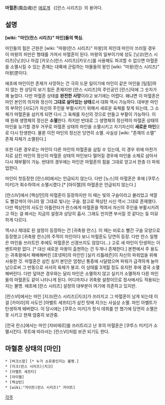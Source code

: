 '''마혈혼'''(魔血魂)은 [[에로게]] 《[란스 시리즈]》의 용어다.

== 설명 ==
'''[wiki: "마인(란스 시리즈)" 마인]들의 핵심.''' 

마인들의 힘은 근원은 [wiki: "마왕(란스 시리즈)" 마왕]의 피인데 마인이 쓰러질 경우 이 마왕의 피만은 형태를 가져서 마혈혼이 된다. 마왕의 일부이기에 성도 [닛코(란스 시리즈)|닛코]나 마검 [카오스(란스 시리즈)|카오스]를 사용해도 파괴할 수 없으면 마혈혼을 소멸시킬 수 있는 존재는 대륙에 군림하는 마물들의 왕인 [wiki: "마왕(란스 시리즈)" 마왕]뿐이다.

애초에 마인이란 존재가 사망하는 건 극히 드문 일이기에 마인이 같은 마인을 [팀킬]하지 않는 한 상당히 보기 힘든 존재지만 [란스 시리즈]의 주인공인 [란스]덕에 그 숫자가 꽤 늘었다. 다만 마혈혼 상태를 '''완전한 사망'''이라고 보기에는 어렵다. 왜냐면 이 마혈혼은 마인 본인의 의지와 정신이 '''그대로 살아있는 상태'''로서 대화 역시 가능하다. 대부분 마인의 부하인 [사도]가 자신의 주인을 부활시키기 위해서 새로운 육체를 찾게 되는데, 그 소체가 마혈혼을 삼키게 되면 다시 그 육체를 자신의 것으로 만들고 부활이 가능하다. 이 때 원래 생명체의 정신은 '''소멸'''한다. 하지만 반대로 그 생명체의 정신력이 마혈혼 상태의 마인을 능가할 경우 거꾸로 마혈혼 상태의 마인을 소멸시키고 자기자신이 '''새로운 마인'''으로 다시 탄생한다. 물론 이전 마인의 정신은 당연히 소멸. 사실상 [wiki: "존재의 소멸" 존재 자체가 소멸된다.]

또한 다른 경우로는 마인이 다른 마인의 마혈혼을 삼킬 수 있는데, 이 경우 위에 마찬가지로 삼킨 마인의 정신이 마혈혼 상태의 마인보다 떨어질 경우에 마인을 소체로 삼아서 다시 재부활이 가능. 반대의 경우에는 마인은 마혈혼의 힘을 그대로 얻고서 한층 더 파워업한다.

마인이 첫등장한 [란스Ⅲ]에서는 언급되지 않는다. 다만 [노스]의 마혈혼은 후에 [쿠루스 미키]가 회수하여서 소멸시켰다.[* [아이젤]의 마혈혼은 언급되지 않는다.]

[란스Ⅳ]에서 [렉싱턴]의 마혈혼이 등장하지만 이 때는 빛의 구슬이라고 불리었고  색깔도 빨강색이 아니라 말 그대로 빛나는 구슬. 참고로 렉싱턴 시신 역시 그대로 존재했다. 다만 렉싱턴의 사도인 아틀란타가 란스에게 마혈혼을 먹여서 자신의 주인을 부활시키려고 하는 걸 봐서는 지금의 설정과 상당히 흡사. 그래도 만지면 부서질 것 같다는 둥 미묘하게 다르다. 

역시나 제대로 된 설정이 등장하는 건 [귀축왕 란스]. 이 때는 비로소 빨간 구슬 모양으로 등장했고 [귀축왕 란스]의 주적이 마인이다 보니 마혈혼도 당연히 등장. 다만 란스 일행은 마인을 쓰러트린 후에도 마혈혼은 신경쓰지도 않았다(…) 고로 새 마인이 탄생하는 이벤트따윈 없다. [* 대신 새로운 마왕이 출현하는 건 두개나 존재한다.] 본편에서 주 용도는 귀축왕에서 패배해버린 [호넷파]의 마인인 [실키 리틀레즌]이 자신의 파워업을 위해 사용한 것. 마혈혼은 삼킨 실키 본인은 엄청난 통증에 시달렸으며 파워가 급격하게 늘어남으로써 그 반동으로 서서히 육체가 붕괴. 이 상태를 3개월 정도 유지한 후에 결국 소멸해버린다. 다만 덮어쓴 경우와는 달리 마인은 소멸하지 않고 실키가 소멸하자 다른 마인들의 마혈혼도 같이 나타나게 된다. 어디까지나 귀축왕 설정이므로 정사에서도 적용되는지는 불명. 애초에 [란스 시리즈] 설정의 대부분이 여기에 의존하고 있지만.

[란스Ⅵ]에서는 마인 [지크(란스 시리즈)|지크]가 쓰러지고 그 마혈혼이 남게 되는데 이걸 [카미라]의 사도인 [아벨트 세프티]가 삼킨 탓에 지크는 사실상 소멸. 마인 아벨트가 탄생하게 돼버렸다. 이 당시에는 [쿠루스 미키]가 정식 데뷔를 안 했기에 당연히 소멸은 못 시키고 현재 엄중히 보관중.

[전국 란스]에서는 마인 [자비에르]를 쓰러트리고 난 후의 마혈혼은 [쿠루스 미키]가 소멸시킨다. 루트에 따라서는 [란스Ⅵ]처럼 보관 되기도 한다.

== 마혈혼 상태의 [마인] ==
 * [버크스함] [* 누가 소유중인지는 불명.]
 * [지크(란스 시리즈)|지크]
 * [아벨트 세프티]
 * [아이젤]
 * [렉싱턴]
 * [wiki:"카이트(란스 시리즈)" 카이트]

[[각주]]
